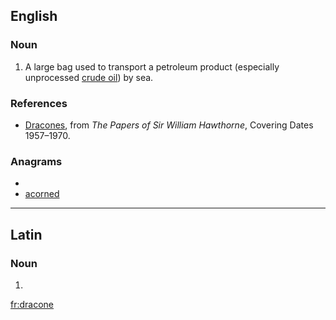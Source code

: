 {{also|Dracone}}
==English==

===Noun===
{{en-noun}}

# A large bag used to transport a petroleum product (especially unprocessed [[crude oil]]) by sea.

===References===
* [http://janus.lib.cam.ac.uk/db/node.xsp?id=EAD%2FGBR%2F0014%2FHATN%204 Dracones], from ''The Papers of Sir William Hawthorne'', Covering Dates 1957–1970.

===Anagrams===
* {{alphagram|acdenor}}
* [[acorned#English|acorned]]

----

==Latin==

===Noun===
{{la-noun-form|dracōne}}

# {{inflection of|draco|dracō|abl|s|lang=la}}
{{count page|[[Wiktionary:Page count]]}}

[[fr:dracone]]